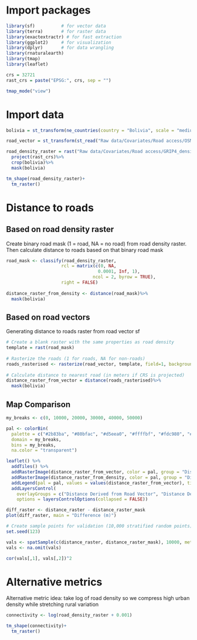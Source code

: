 
# Import packages
```r
library(sf)          # for vector data
library(terra)       # for raster data
library(exactextractr) # for fast extraction
library(ggplot2)     # for visualization
library(dplyr)       # for data wrangling
library(rnaturalearth)
library(tmap)
library(leaflet)
```

```r
crs = 32721
rast_crs = paste("EPSG:", crs, sep = "")

tmap_mode("view")
```


# Import data
```r
bolivia = st_transform(ne_countries(country = "Bolivia", scale = "medium", returnclass = "sf"), crs)%>%vect()

road_vector = st_transform(st_read("Raw data/Covariates/Road access/OSM Bolivia (test)/gis_osm_roads_free_1.shp"), crs)

road_density_raster = rast("Raw data/Covariates/Road access/GRIP4_density_total/grip4_total_dens_m_km2.asc")%>%
  project(rast_crs)%>%
  crop(bolivia)%>%
  mask(bolivia)

tm_shape(road_density_raster)+
  tm_raster()
```




# Distance to roads

## Based on road density raster

Create binary road mask (1 = road, NA = no road) from road density raster.
Then calculate distance to roads based on that binary road mask
```r
road_mask <- classify(road_density_raster, 
                     rcl = matrix(c(0, NA, 
                                   0.0001, Inf, 1), 
                                 ncol = 2, byrow = TRUE), 
                     right = FALSE)
                     
distance_raster_from_density <- distance(road_mask)%>%
  mask(bolivia)
```

## Based on road vectors

Generating distance to roads raster from road vector sf
```r
# Create a blank raster with the same properties as road density
template = rast(road_mask)
  
# Rasterize the roads (1 for roads, NA for non-roads)
roads_rasterised <- rasterize(road_vector, template, field=1, background=0)
  
# Calculate distance to nearest road (in meters if CRS is projected)
distance_raster_from_vector = distance(roads_rasterised)%>%
  mask(bolivia)
```

## Map Comparison
```r
my_breaks <- c(0, 10000, 20000, 30000, 40000, 50000)

pal <- colorBin(
  palette = c("#2b83ba", "#80bfac", "#d5eea0", "#ffffbf", "#fdc980", "#f88d51", "#d7191c"),
  domain = my_breaks,
  bins = my_breaks,
  na.color = "transparent")

leaflet() %>%
  addTiles() %>%
  addRasterImage(distance_raster_from_vector, color = pal, group = "Distance Derived from Road Vector") %>%
  addRasterImage(distance_raster_from_density, color = pal, group = "Distance Derived from Density") %>%
  addLegend(pal = pal, values = values(distance_raster_from_vector), title = "Distance", position = "bottomright")%>%
  addLayersControl(
    overlayGroups = c("Distance Derived from Road Vector", "Distance Derived from Density"),
    options = layersControlOptions(collapsed = FALSE))

diff_raster <- distance_raster - distance_raster_mask
plot(diff_raster, main = "Difference (m)")
```



```r
# Create sample points for validation (10,000 stratified random points)
set.seed(123)

vals <- spatSample(c(distance_raster, distance_raster_mask), 10000, method="random")
vals <- na.omit(vals)

cor(vals[,1], vals[,2])^2
```

# Alternative metrics

Alternative metric idea: take log of road density so we compress high urban density while stretching rural variation
```r
connectivity <- log(road_density_raster + 0.001)

tm_shape(connectivity)+
  tm_raster()
```

